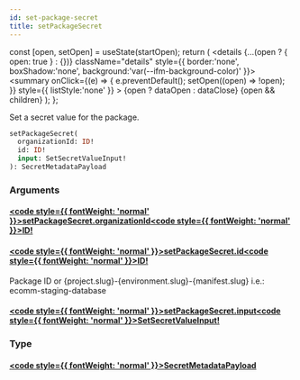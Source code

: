 ```yaml
---
id: set-package-secret
title: setPackageSecret
---
```









  const [open, setOpen] = useState(startOpen);
  return (
    <details {...(open ? { open: true } : {})} className="details" style={{ border:'none', boxShadow:'none', background:'var(--ifm-background-color)' }}>
      <summary
        onClick={(e) => {
          e.preventDefault();
          setOpen((open) => !open);
        }}
        style={{ listStyle:'none' }}
      >
      {open ? dataOpen : dataClose}
      </summary>
      {open && children}
    </details>
  );
};








Set a secret value for the package.


```graphql
setPackageSecret(
  organizationId: ID!
  id: ID!
  input: SetSecretValueInput!
): SecretMetadataPayload
```




### Arguments

#### [<code style={{ fontWeight: 'normal' }}>setPackageSecret.<b>organizationId</b></code>](#)<Bullet />[<code style={{ fontWeight: 'normal' }}><b>ID!</b></code>](/swapi/types/scalars/id.mdx) <Badge class="badge badge--secondary badge--non_null" text="non-null"/> <Badge class="badge badge--secondary " text="scalar"/> 



#### [<code style={{ fontWeight: 'normal' }}>setPackageSecret.<b>id</b></code>](#)<Bullet />[<code style={{ fontWeight: 'normal' }}><b>ID!</b></code>](/swapi/types/scalars/id.mdx) <Badge class="badge badge--secondary badge--non_null" text="non-null"/> <Badge class="badge badge--secondary " text="scalar"/> 
Package ID or &#x007B;project.slug&#x007D;-&#x007B;environment.slug&#x007D;-&#x007B;manifest.slug&#x007D; i.e.: ecomm-staging-database


#### [<code style={{ fontWeight: 'normal' }}>setPackageSecret.<b>input</b></code>](#)<Bullet />[<code style={{ fontWeight: 'normal' }}><b>SetSecretValueInput!</b></code>](/swapi/types/inputs/set-secret-value-input.mdx) <Badge class="badge badge--secondary badge--non_null" text="non-null"/> <Badge class="badge badge--secondary " text="input"/> 



### Type

#### [<code style={{ fontWeight: 'normal' }}><b>SecretMetadataPayload</b></code>](/swapi/types/objects/secret-metadata-payload.mdx) <Badge class="badge badge--secondary " text="object"/>